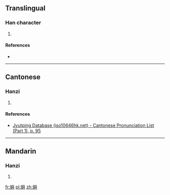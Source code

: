 ==Translingual==

===Han character===
{{Han char|rn=38|rad=女|as=14|sn=17|four=|canj=女竹X金 (VHXC), X女竹X金 (XVHXC)|ids=⿰[[女]][[與]]}}

# {{defn|Han|sort=女14}}

====References====
* {{Han ref|kx=0272.350|dkj=06817|hdz=21084.040|uh=5B29|ud=23337}}

----

==Cantonese==

===Hanzi===
{{yue-hanzi|jyut=[[jyu4]]|y=yu4}}

# {{defn|lang=yue|sort=女14}}

====References====
* [http://www.iso10646hk.net/jp/document/download.jsp Jyutping Database (iso10646hk.net) - Cantonese Pronunciation List (Part 1), p. 95]

----

==Mandarin==

===Hanzi===
{{cmn-hanzi|pin=[[yú]] ([[yu2]])|wg=yü<sup>2</sup>}}

# {{defn|lang=cmn|sort=女14}}

[[fr:嬩]]
[[pl:嬩]]
[[zh:嬩]]